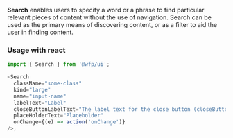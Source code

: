 **Search** enables users to specify a word or a phrase to find particular relevant pieces of content without the use of navigation. Search can be used as the primary means of discovering content, or as a filter to aid the user in finding content.

### Usage with react

```js
import { Search } from '@wfp/ui';

<Search
  className="some-class"
  kind="large"
  name="input-name"
  labelText="Label"
  closeButtonLabelText="The label text for the close button (closeButtonLabelText)"
  placeHolderText="Placeholder"
  onChange={(e) => action('onChange')}
/>;
```
